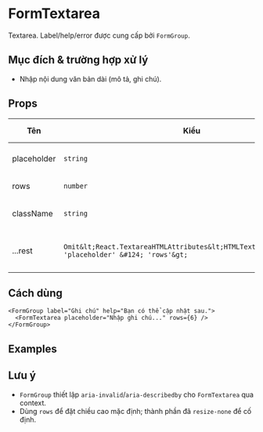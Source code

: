 
# FormTextarea

Textarea. Label/help/error được cung cấp bởi `FormGroup`.

## Mục đích & trường hợp xử lý

- Nhập nội dung văn bản dài (mô tả, ghi chú).

## Props

| Tên | Kiểu | Mặc định | Mô tả |
| --- | --- | --- | --- |
| placeholder | `string` | `''` | Gợi ý nội dung |
| rows | `number` | `4` | Số hàng hiển thị |
| className | `string` | - | Bổ sung class Tailwind |
| ...rest | `Omit&lt;React.TextareaHTMLAttributes&lt;HTMLTextAreaElement&gt;, 'placeholder' &#124; 'rows'&gt;` | - | Thuộc tính textarea gốc |

## Cách dùng
```tsx
<FormGroup label="Ghi chú" help="Bạn có thể cập nhật sau.">
  <FormTextarea placeholder="Nhập ghi chú..." rows={6} />
</FormGroup>
```

## Examples

<FormTextareaBasicDemo />

<FormTextareaStatesDemo />

## Lưu ý

- `FormGroup` thiết lập `aria-invalid`/`aria-describedby` cho `FormTextarea` qua context.
- Dùng `rows` để đặt chiều cao mặc định; thành phần đã `resize-none` để cố định.


